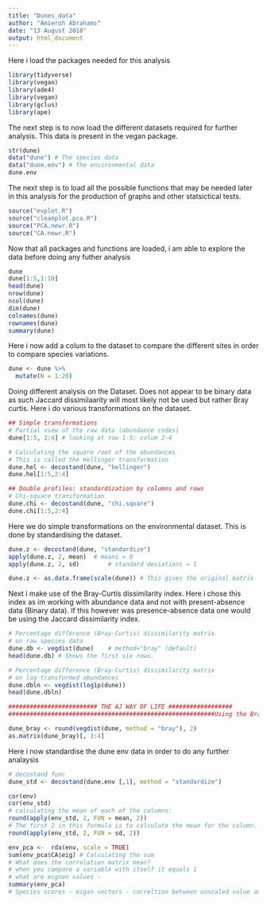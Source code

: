 ```yaml
---
title: "Dunes_data"
author: "Amieroh Abrahams"
date: "13 August 2018"
output: html_document
---
```


Here i load the packages needed for this analysis

```r
library(tidyverse)
library(vegan)
library(ade4)
library(vegan)
library(gclus)
library(ape)
```

The next step is to now load the different datasets required for further analysis. This data is present in the vegan package.

```r
str(dune)
data("dune") # The species data
data("dune.env") # The environmental data
dune.env
```

The next step is to load all the possible functions that may be needed later in this analysis for the production of graphs and other statsictical tests.

```r
source("evplot.R")
source("cleanplot.pca.R")
source("PCA.newr.R")
source("CA.newr.R")
```

Now that all packages and functions are loaded, i am able to explore the data before doing any futher analysis

```r
dune	
dune[1:5,1:10]	
head(dune)		
nrow(dune)			
ncol(dune)			
dim(dune)			
colnames(dune)		
rownames(dune)		
summary(dune)
```

Here i now add a colum to the dataset to compare the different sites in order to compare species variations.

```r
dune <- dune %>% 
  mutate(N = 1:20)
```

Doing different analysis on the Dataset. Does not appear to be binary data as such Jaccard dissimilaarity will most likely not be used but rather Bray curtis. Here i do various transformations on the dataset.

```r
## Simple transformations
# Partial view of the raw data (abundance codes)
dune[1:5, 2:4] # looking at row 1-5; colum 2-4

# Calculating the square root of the abundances 
# This is called the Hellinger transformation
dune.hel <- decostand(dune, "hellinger")
dune.hel[1:5,2:4]

## Double profiles: standardization by columns and rows
# Chi-square transformation
dune.chi <- decostand(dune, "chi.square")
dune.chi[1:5,2:4]
```

Here we do simple transformations on the environmental dataset. This is done by standardising the dataset.

```r
dune.z <- decostand(dune, "standardize")
apply(dune.z, 2, mean)	# means = 0
apply(dune.z, 2, sd)		# standard deviations = 1

dune.z <- as.data.frame(scale(dune)) # This gives the original matrix
```

Next i make use of the Bray-Curtis dissimilarity index. Here i chose this index as im working with abundance data and not with present-absence data (Binary data). If this however was presence-absence data one would be using the Jaccard dissimilarity index.

```r
# Percentage difference (Bray-Curtis) dissimilarity matrix
# on raw species data
dune.db <- vegdist(dune)	# method="bray" (default)
head(dune.db) # Shows the first six rows.

# Percentage difference (Bray-Curtis) dissimilarity matrix
# on log-transformed abundances
dune.dbln <- vegdist(log1p(dune))
head(dune.dbln)

######################### THE AJ WAY OF LIFE ##################
##########################################################Using the Bray_curtis on species data

dune_bray <- round(vegdist(dune, method = "bray"), 2)
as.matrix(dune_bray)[, 1:4]
```

Here i now standardise the dune env data in order to do any further analaysis

```r
# decostand func
dune_std <- decostand(dune.env [,1], method = "standardize")

cor(env)
cor(env_std)
# calculating the mean of each of the columns:
round(apply(env_std, 2, FUN = mean, 2)) 
# The first 2 in this formula is to calculate the mean for the column. if the value was 1 then it calculates the rows 
round(apply(env_std, 2, FUN = sd, 2))

env_pca <-  rda(env, scale = TRUE)
sum(env_pca$CA$eig) # Calculating the sum
# What does the correlation matrix mean?
# when you compare a variable with itself it equals 1
# what are eignen values - 
summary(env_pca)
# Species scores - eigan vectors - correltion between unscaled value and the new value
```




















